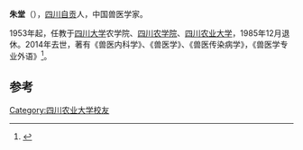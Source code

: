 {{Infobox_Person
| name           = 朱堂
|occupation= [[四川大学|四川大学]]农学院[[教师|教师]]
|birth_date= {{Birth date|1916|8|5}}
|death_date= {{Death date|2014|6|4}}
| work        =
* 《[[兽医内科学|兽医内科学]]》
* 《[[兽医学|兽医学]]》
* 《[[兽医传染病学|兽医传染病学]]》
* 《[[兽医学专业外语|兽医学专业外语]]》
}}
'''朱堂'''（{{bd|1916年|8月5日|2014年|6月4日|catIdx=Zhu}}），[[四川|四川]][[自贡|自贡]]人，中国兽医学家。

1953年起，任教于[[四川大学|四川大学]]农学院、[[四川农学院|四川农学院]]、[[四川农业大学|四川农业大学]]，1985年12月退休。2014年去世，著有《兽医内科学》、《兽医学》、《兽医传染病学》，《兽医学专业外语》<ref>{{cite news|title=我国著名兽医学家朱堂教授逝世|url=http://sichuan.scol.com.cn/fffy/content/2014-06/05/content_8039639.htm|accessdate=2014-06-10|newspaper=四川在线|archive-date=2016-03-05|archive-url=https://web.archive.org/web/20160305021539/http://sichuan.scol.com.cn/fffy/content/2014-06/05/content_8039639.htm|dead-url=no}}</ref>。

==参考==
{{reflist}}

[[Category:四川农业大学校友|Category:四川农业大学校友]]